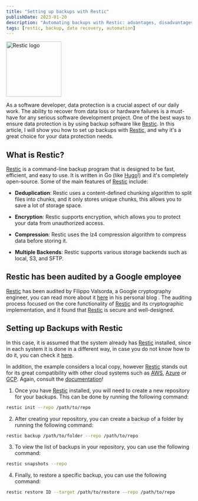 ```yaml
---
title: "Setting up backups with Restic"
publishDate: 2023-01-20
description: "Automating backups with Restic: advantages, disadvantages, and usage guide"
tags: [restic, backup, data recovery, automation]
---
```



<div className="flex justify-center">
	<Image src={picture_logo} alt="Restic logo" width="150px" />
</div>

As a software developer, data protection is a crucial aspect of our daily work. The ability to recover from data loss or hardware failures is a must-have for any serious software development project. One of the best ways to ensure data protection is by using backup software like [Restic](https://restic.net/). In this article, I will show you how to set up backups with [Restic](https://restic.net/), and why it's a great choice for your data protection needs.

## What is Restic?

[Restic](https://restic.net/) is a command-line backup program that is designed to be fast, efficient, and easy to use. It is written in Go (like [Hugo](https://gohugo.io/)!) and it's completely open-source. Some of the main features of [Restic](https://restic.net/) include:

- **Deduplication**: Restic uses a content-defined chunking algorithm to split files into chunks, and it only stores unique chunks, this allows you to save a lot of storage space.

- **Encryption**: Restic supports encryption, which allows you to protect your data from unauthorized access.

- **Compression**: Restic uses the lz4 compression algorithm to compress data before storing it.

- **Multiple Backends**: Restic supports various storage backends such as local, S3, and SFTP.

## Restic has been audited by a Google employee

[Restic](https://restic.net/) has been audited by Filippo Valsorda, a Google cryptography engineer, you can read more about it [here](https://words.filippo.io/restic-cryptography/) in his personal blog . The auditing process focused on the core functionality of [Restic](https://restic.net/) and its cryptographic implementation, and it found that [Restic](https://restic.net/) is secure and well-designed.

## Setting up Backups with Restic

In this case, it is assumed that the system already has [Restic](https://restic.net/) installed, since in each system it is done in a different way, in case you do not know how to do it, you can check it [here](https://restic.readthedocs.io/en/latest/020_installation.html).

In addition, the example considers a local copy, however [Restic](https://restic.net/) stands out for its great compatibility with other cloud systems such as [AWS](https://aws.amazon.com/), [Azure](https://azure.microsoft.com/) or [GCP](https://cloud.google.com/). Again, consult the [documentation](https://restic.readthedocs.io/en/latest/030_preparing_a_new_repo.html)!

1. Once you have [Restic](https://restic.net/) installed, you will need to create a new repository for your backups. This can be done by running the following command:

``` sh
restic init --repo /path/to/repo
```

2. After creating your repository, you can create a backup of a folder by running the following command:

```sh
restic backup /path/to/folder --repo /path/to/repo
```

3. To view the list of backups in your repository, you can use the following command:

```sh
restic snapshots --repo
```

4. Finally, to restore a specific backup, you can use the following command:

```sh
restic restore ID --target /path/to/restore --repo /path/to/repo
```